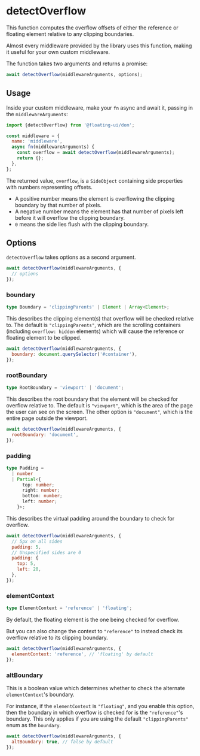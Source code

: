 
# detectOverflow

This function computes the overflow offsets of either the
reference or floating element relative to any clipping
boundaries.

Almost every middleware provided by the library uses this
function, making it useful for your own custom middleware.

The function takes two arguments and returns a promise:

```js
await detectOverflow(middlewareArguments, options);
```

## Usage

Inside your custom middleware, make your `fn` async and await it,
passing in the `middlewareArguments`:

```js
import {detectOverflow} from '@floating-ui/dom';

const middleware = {
  name: 'middleware',
  async fn(middlewareArguments) {
    const overflow = await detectOverflow(middlewareArguments);
    return {};
  },
};
```

The returned value, `overflow`, is a `SideObject` containing side
properties with numbers representing offsets.

- A positive number means the element is overflowing the clipping
  boundary by that number of pixels.
- A negative number means the element has that number of pixels
  left before it will overflow the clipping boundary.
- `0` means the side lies flush with the clipping boundary.

## Options

`detectOverflow` takes options as a second argument.

```js
await detectOverflow(middlewareArguments, {
  // options
});
```

### boundary

```ts
type Boundary = 'clippingParents' | Element | Array<Element>;
```

This describes the clipping element(s) that overflow will be
checked relative to. The default is `"clippingParents"`, which
are the scrolling containers (including `overflow: hidden`
elements) which will cause the reference or floating element to
be clipped.

```js
await detectOverflow(middlewareArguments, {
  boundary: document.querySelector('#container'),
});
```

### rootBoundary

```ts
type RootBoundary = 'viewport' | 'document';
```

This describes the root boundary that the element will be checked
for overflow relative to. The default is `"viewport"`, which is
the area of the page the user can see on the screen. The other
option is `"document"`, which is the entire page outside the
viewport.

```js
await detectOverflow(middlewareArguments, {
  rootBoundary: 'document',
});
```

### padding

```ts
type Padding =
  | number
  | Partial<{
      top: number;
      right: number;
      bottom: number;
      left: number;
    }>;
```

This describes the virtual padding around the boundary to check
for overflow.

```js
await detectOverflow(middlewareArguments, {
  // 5px on all sides
  padding: 5,
  // Unspecified sides are 0
  padding: {
    top: 5,
    left: 20,
  },
});
```

### elementContext

```ts
type ElementContext = 'reference' | 'floating';
```

By default, the floating element is the one being checked for
overflow.

But you can also change the context to `"reference"` to instead
check its overflow relative to its clipping boundary.

```js
await detectOverflow(middlewareArguments, {
  elementContext: 'reference', // 'floating' by default
});
```

### altBoundary

This is a boolean value which determines whether to check the
alternate `elementContext`'s boundary.

For instance, if the `elementContext` is `"floating"`, and you
enable this option, then the boundary in which overflow is
checked for is the `"reference"`'s boundary. This only applies if
you are using the default `"clippingParents"` enum as the
`boundary`.

```js
await detectOverflow(middlewareArguments, {
  altBoundary: true, // false by default
});
```
